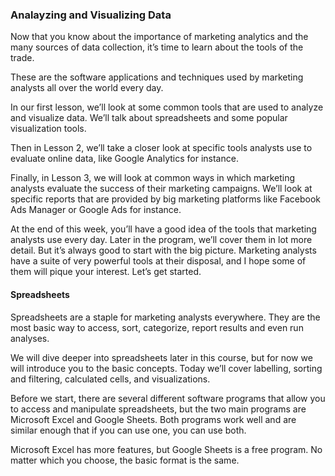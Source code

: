 ### Analayzing and Visualizing Data

Now that you know about the importance of marketing analytics and the many sources of data collection, it's time to learn about the tools of the trade.

These are the software applications and techniques used by marketing analysts all over the world every day.

In our first lesson, we'll look at some common tools that are used to analyze and visualize data. We'll talk about spreadsheets and some popular visualization tools.

Then in Lesson 2, we'll take a closer look at specific tools analysts use to evaluate online data, like Google Analytics for instance. 

Finally, in Lesson 3, we will look at common ways in which marketing analysts evaluate the success of their marketing campaigns. We'll look at specific reports that are provided by big marketing platforms like Facebook Ads Manager or Google Ads for instance. 

At the end of this week, you'll have a good idea of the tools that marketing analysts use every day. 
Later in the program, we'll cover them in lot more detail. But it's always good to start with the big picture. Marketing analysts have a suite of very powerful tools at their disposal, and I hope some of them will pique your interest. Let's get started.

#### Spreadsheets

Spreadsheets are a staple for marketing analysts everywhere. They are the most basic way to access, sort, categorize, report results and even run analyses. 

We will dive deeper into spreadsheets later in this course, but for now we will introduce you to the basic concepts. Today we'll cover labelling, sorting and filtering, calculated cells, and visualizations. 

Before we start, there are several different software programs that allow you to access and manipulate spreadsheets, but the two main programs are Microsoft Excel and Google Sheets. Both programs work well and are similar enough that if you can use one, you can use both. 

Microsoft Excel has more features, but Google Sheets is a free program. No matter which you choose, the basic format is the same. 


